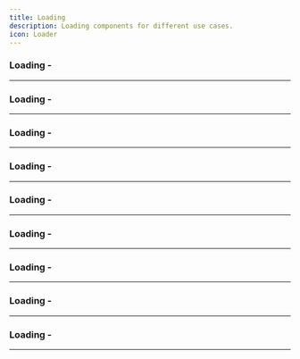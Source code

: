 ```yaml
---
title: Loading
description: Loading components for different use cases.
icon: Loader
---
```


### Loading - 


<Preview link="loading/loading-01">
    <Loading01 />
</Preview>

---

### Loading - 


<Preview link="loading/loading-02">
    <Loading02 />
</Preview>

---

### Loading - 


<Preview link="loading/loading-03">
    <Loading03 />
</Preview>

---

### Loading - 


<Preview link="loading/loading-04">
    <Loading04 />
</Preview>

---

### Loading - 


<Preview link="loading/loading-05">
    <Loading05 />
</Preview>

---

### Loading - 


<Preview link="loading/loading-06">
    <Loading06 />
</Preview>

---

### Loading - 


<Preview link="loading/loading-08">
    <Loading08 />
</Preview>

---

### Loading - 


<Preview link="loading/loading-09">
    <Loading09 />
</Preview>

---

### Loading - 


<Preview link="loading/loading-10">
    <Loading10 />
</Preview>

---
